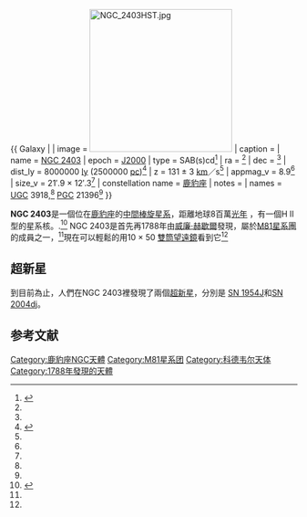 {{ Galaxy |
| image = [[File:NGC_2403HST.jpg|250px]]
| caption = 
| name = [[New_General_Catalogue|NGC 2403]]
| epoch = [[J2000|J2000]]
| type = SAB(s)cd<ref name="ned">{{cite web
  | title=NASA/IPAC Extragalactic Database
  | work=Results for NGC 2403
  | url=http://nedwww.ipac.caltech.edu/
  | accessdate=2006-11-21
  | archive-date=2011-05-14
  | archive-url=https://web.archive.org/web/20110514100451/http://nedwww.ipac.caltech.edu/
  | dead-url=no
  }}</ref>
| ra = {{RA|07|36|51.4}}<ref name="ned" />
| dec = {{DEC|+65|36|09}}<ref name="ned" />
| dist_ly = 8000000 [[光年|ly]] (2500000 [[秒差距|pc]])<ref name="NSOG">{{cite book 
 |last= Kepple
 |first= George Robert
 |coauthors= Glen W. Sanner
 |title= The Night Sky Observer's Guide, Volume 1
 |publisher= Willmann-Bell, Inc.
 |year= 1998
 |id= ISBN 0-943396-58-1
 |pages=73
}}</ref>
| z = 131 ± 3 [[公里|km]]／s<ref name="ned" />
| appmag_v = 8.9<ref name="ned" />
| size_v = 21′.9 × 12′.3<ref name="ned" />
| constellation name = [[鹿豹座|鹿豹座]]
| notes = 
| names = [[UGC|UGC]] 3918,<ref name="ned" /> [[PGC|PGC]] 21396<ref name="ned" />
}}

'''NGC 2403'''是一個位在[[鹿豹座|鹿豹座]]的[[中間棒旋星系|中間棒旋星系]]，距離地球8百萬[[光年|光年]]
，有一個H II型的星系核。.<ref name="hoetal1997">{{citation
 | last1 = Ho
 | first1 = Luis C.
 | last2 = Filippenko
 | first2 = Alexei V.
 | last3 = Sargent
 | first3 = Wallace L. W.
 | title = A Search for "Dwarf" Seyfert Nuclei. III. Spectroscopic Parameters and Properties of the Host Galaxies
 | year = 1997
 | date = October 1997
 | periodical = Astrophysical Journal Supplement
 | volume = 112
 | pages = 315-390
 | URL = http://adsabs.harvard.edu/cgi-bin/nph-bib_query?bibcode=1997ApJS..112..315H
 | accessdate = 2008-03-08
 | archive-date = 2016-01-10
 | archive-url = https://web.archive.org/web/20160110120936/http://adsabs.harvard.edu/cgi-bin/nph-bib_query?bibcode=1997ApJS..112..315H
 | dead-url = no
 }}</ref>
NGC 2403是首先再1788年由[[威廉·赫歇爾|威廉·赫歇爾]]發現，屬於[[M81星系團|M81星系團]]的成員之一，<ref name="NSOG" />現在可以輕鬆的用10 × 50 [[雙筒望遠鏡|雙筒望遠鏡]]看到它<ref name="NSOG" /> 
== 超新星 ==
到目前為止，人們在NGC 2403裡發現了兩個[[超新星|超新星]]，分別是 [[SN_1954J|SN 1954J]]和[[SN_2004dj|SN 2004dj]]。

== 参考文献 ==
<div class="references-small">
<references />
</div>
{{星系小作品}}
{{模板:科德韦尔天体}}

[[Category:鹿豹座NGC天體|Category:鹿豹座NGC天體]]
[[Category:M81星系团|Category:M81星系团]]
[[Category:科德韦尔天体|Category:科德韦尔天体]]
[[Category:1788年發現的天體|Category:1788年發現的天體]]